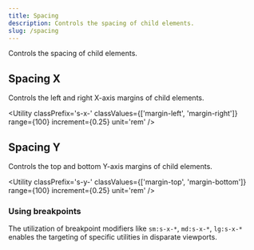 ```yaml
---
title: Spacing
description: Controls the spacing of child elements.
slug: /spacing
---
```



Controls the spacing of child elements.

## Spacing X

Controls the left and right X-axis margins of child elements.

<Utility 
  classPrefix='s-x-' 
  classValues={['margin-left', 'margin-right']}
  range={100} 
  increment={0.25} 
  unit='rem'
/>

## Spacing Y

Controls the top and bottom Y-axis margins of child elements.

<Utility 
  classPrefix='s-y-' 
  classValues={['margin-top', 'margin-bottom']} 
  range={100} 
  increment={0.25} 
  unit='rem' 
/>

### Using breakpoints

The utilization of breakpoint modifiers like `sm:s-x-*`, `md:s-x-*`, `lg:s-x-*` enables the targeting of specific utilities in disparate viewports.